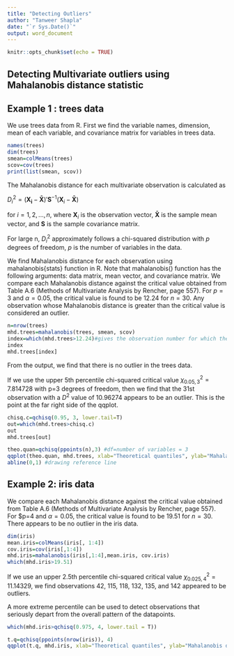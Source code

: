 ---
title: "Detecting Outliers"
author: "Tanweer Shapla"
date: "`r Sys.Date()`"
output: word_document
---

```{r setup, include=FALSE}
knitr::opts_chunk$set(echo = TRUE)
```

## Detecting Multivariate outliers using Mahalanobis distance statistic

## Example 1 : trees data

We use trees data from R. First we find the variable names, dimension, mean of each variable, and covariance matrix for variables in trees data. 

```{r echo=TRUE, comment=""}
names(trees)
dim(trees)
smean=colMeans(trees) 
scov=cov(trees)
print(list(smean, scov))
```
The Mahalanobis distance for each multivariate observation is calculated as 

$D_i^2=(\mathbf {X_i}-\mathbf \bar X)'\mathbf S^{-1}(\mathbf X_i-\mathbf \bar X)$

for $i=1,2,...,n$, where $\mathbf X_{i}$ is the observation vector, $\mathbf {\bar X}$ is the sample mean vector, and $\mathbf S$ is the sample covariance matrix. 

For large n, $D_i^2$ approximately follows a chi-squared distribution with $p$ degrees of freedom, $p$ is the number of variables in the data. 


We find Mahalanobis distance for each observation using mahalanobis{stats} function in R. Note that mahalanobis() function has the following arguments: data matrix, mean vector, and covariance matrix. We compare each Mahalanobis distance against the critical value obtained from Table A.6 (Methods of Multivariate Analysis by Rencher, page 557). For $p=3$ and $\alpha=0.05$, the critical value is found to be $12.24$ for $n=30$. Any observation whose Mahalanobis distance is greater than the critical value is considered an outlier. 

 

```{r comment=""}
n=nrow(trees)
mhd.trees=mahalanobis(trees, smean, scov)
index=which(mhd.trees>12.24)#gives the observation number for which the mahalanobis distance is greater than 12.24
index
mhd.trees[index]

```
From the output, we find that there is no outlier in the trees data. 

If we use the upper 5th percentile chi-squared critical value $\chi^2_{0.05, 3}=7.814728$ with p=3 degrees of freedom, then we find that the 31st observation with a $D^2$ value of 10.96274 appears to be an outlier. This is the point at the far right side of the qqplot. 

```{r comment=""}
chisq.c=qchisq(0.95, 3, lower.tail=T)
out=which(mhd.trees>chisq.c)
out
mhd.trees[out]

theo.quan=qchisq(ppoints(n),3) #df=number of variables = 3
qqplot(theo.quan, mhd.trees, xlab="Theoretical quantiles", ylab="Mahalanobis distances", pch=16, col=3, main="QQ plot for trees data")
abline(0,1) #drawing reference line

```


## Example 2: iris data

We compare each Mahalanobis distance against the critical value obtained from Table A.6 (Methods of Multivariate Analysis by Rencher, page 557). For $p=4 and $\alpha=0.05$, the critical value is found to be $19.51$ for $n=30$. There appears to be no outlier in the iris data. 

```{r comment=""}

dim(iris)
mean.iris=colMeans(iris[, 1:4])
cov.iris=cov(iris[,1:4])
mhd.iris=mahalanobis(iris[,1:4],mean.iris, cov.iris)
which(mhd.iris>19.51)
```

If we use an upper 2.5th percentile chi-squared critical value $\chi^2_{0.025, 4}=11.14329$, we find observations 42, 115, 118, 132, 135, and 142 appeared to be outliers. 

A more extreme percentile can be used to detect observations that seriously depart from the overall pattern of the datapoints. 


```{r comment=""}
which(mhd.iris>qchisq(0.975, 4, lower.tail = T))

t.q=qchisq(ppoints(nrow(iris)), 4)
qqplot(t.q, mhd.iris, xlab="Theoretical quantiles", ylab="Mahalanobis distance", main="QQ plot for iris data", ylim=c(0, 14))
```

